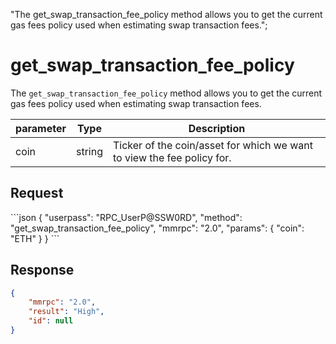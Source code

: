   "The get_swap_transaction_fee_policy method allows you to get the current gas fees policy used when estimating swap transaction fees.";

# get\_swap\_transaction\_fee\_policy

The `get_swap_transaction_fee_policy` method allows you to get the current gas fees policy used when estimating swap transaction fees.

| parameter | Type   | Description                                                            |
| --------- | ------ | ---------------------------------------------------------------------- |
| coin      | string | Ticker of the coin/asset for which we want to view the fee policy for. |

## Request

<CodeGroup title="" tag="POST" label="get_swap_transaction_fee_policy" mm2MethodDecorate="true">
  ```json
  {
    "userpass": "RPC_UserP@SSW0RD",
    "method": "get_swap_transaction_fee_policy",
    "mmrpc": "2.0",
    "params": {
      "coin": "ETH"
    }
  }
  ```
</CodeGroup>

## Response

```json
{
    "mmrpc": "2.0",
    "result": "High",
    "id": null
}

```
